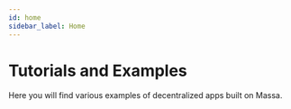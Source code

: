 ```yaml
---
id: home
sidebar_label: Home
---
```



# Tutorials and Examples

Here you will find various examples of decentralized apps built on Massa.

<FeatureList>
  <Feature
    url="./fungible-token"
    title="Fungible Token"
    content="Create a fungible token."
    icon="🤖"
  />
  <Feature
    url="./non-fungible-token"
    title="Non Fungible Token"
    content="Create a non fungible token."
    icon="🤖"
  />
  <Feature
    url="./trading-bot"
    title="Trading Bot"
    content="Create an autonomous trading bot."
    icon="🤖"
  />
  <Feature
    url="https://github.com/massalabs/massa-sc-examples"
    title="Massa-sc-examples"
    content="A collection of example of Massa dApps."
    icon="📚"
  />
</FeatureList>
